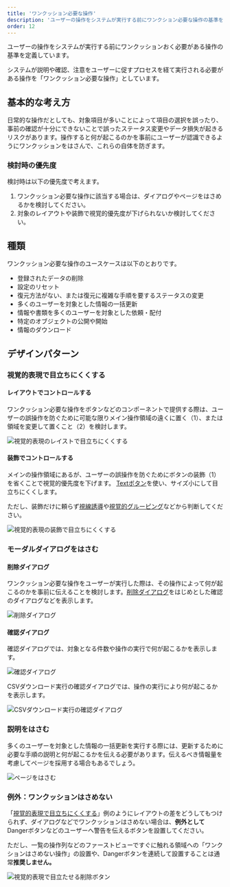 ```yaml
---
title: 'ワンクッション必要な操作'
description: 'ユーザーの操作をシステムが実行する前にワンクション必要な操作の基準を定義しています。'
order: 12
---
```

ユーザーの操作をシステムが実行する前にワンクッションおく必要がある操作の基準を定義しています。

システムが説明や確認、注意をユーザーに促すプロセスを経て実行される必要がある操作を「ワンクッション必要な操作」としています。

## 基本的な考え方

日常的な操作だとしても、対象項目が多いことによって項目の選択を誤ったり、事前の確認が十分にできないことで誤ったステータス変更やデータ損失が起きるリスクがあります。操作すると何が起こるのかを事前にユーザーが認識できるようにワンクッションをはさんで、これらの自体を防ぎます。

### 検討時の優先度

検討時は以下の優先度で考えます。

1. ワンクッション必要な操作に該当する場合は、ダイアログやページをはさめるかを検討してください。
2. 対象のレイアウトや装飾で視覚的優先度が下げられないか検討してください。

## 種類

ワンクッション必要な操作のユースケースは以下のとおりです。

- 登録されたデータの削除
- 設定のリセット
- 復元方法がない、または復元に複雑な手順を要するステータスの変更
- 多くのユーザーを対象とした情報の一括更新
- 情報や書類を多くのユーザーを対象とした依頼・配付
- 特定のオブジェクトの公開や開始
- 情報のダウンロード


## デザインパターン

### 視覚的表現で目立ちにくくする

#### レイアウトでコントロールする

ワンクッション必要な操作をボタンなどのコンポーネントで提供する際は、ユーザーの誤操作を防ぐために可能な限りメイン操作領域の遠くに置く（1）、または領域を変更して置くこと（2）を検討します。

![視覚的表現のレイストで目立ちにくくする](./images/button-layout.png)

#### 装飾でコントロールする

メインの操作領域にあるが、ユーザーの誤操作を防ぐためにボタンの装飾（1）を省くことで視覚的優先度を下げます。
[Textボタン](/products/components/button/#h3-4)を使い、サイズ小にして目立ちにくくします。

ただし、装飾だけに頼らず[視線誘導](products/design-patterns/visual-guidance)や[視覚的グルーピング](products/design-patterns/visual-grouping/)などから判断してください。

![視覚的表現の装飾で目立ちにくくする](./images/button-decoration.png)

### モーダルダイアログをはさむ

#### 削除ダイアログ

ワンクッション必要な操作をユーザーが実行した際は、その操作によって何が起こるのかを事前に伝えることを検討します。[削除ダイアログ](/products/design-patterns/delete-dialog/)をはじめとした確認のダイアログなどを表示します。

![削除ダイアログ](./images/delete-dialog.png)

#### 確認ダイアログ

確認ダイアログでは、対象となる件数や操作の実行で何が起こるかを表示します。

![確認ダイアログ](./images/confirmation-dialog.png)

CSVダウンロード実行の確認ダイアログでは、操作の実行により何が起こるかを表示します。

![CSVダウンロード実行の確認ダイアログ](./images/dwonload-dialog.png)


### 説明をはさむ

多くのユーザーを対象とした情報の一括更新を実行する際には、更新するために必要な手順の説明と何が起こるかを伝える必要があります。伝えるべき情報量を考慮してページを採用する場合もあるでしょう。

![ページをはさむ](./images/bulk_update.png)


### 例外：ワンクッションはさめない

「[視覚的表現で目立ちにくくする](#h3-0)」例のようにレイアウトの差をどうしてもつけられず、ダイアログなどでワンクッションはさめない場合は、**例外として**Dangerボタンなどのユーザーへ警告を伝えるボタンを設置してください。

ただし、一覧の操作列などのファーストビューですぐに触れる領域への「ワンクションはさめない操作」の設置や、Dangerボタンを連続して設置することは通常**推奨しません。**

![視覚的表現で目立たせる削除ボタン](./images/danger-buttons-in-smarthr-table.png)
